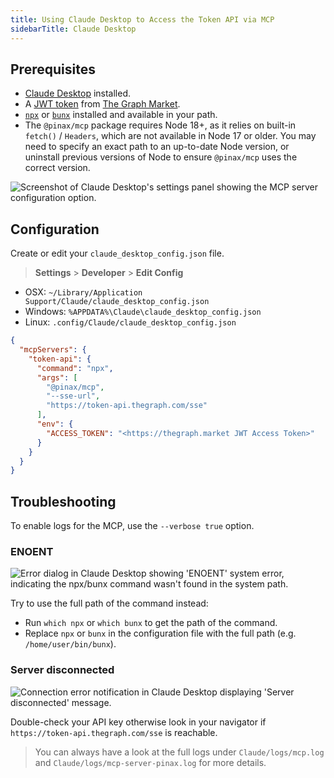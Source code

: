 ```yaml
---
title: Using Claude Desktop to Access the Token API via MCP
sidebarTitle: Claude Desktop
---
```


## Prerequisites

- [Claude Desktop](https://claude.ai/download) installed.
- A [JWT token](/token-api/quick-start) from [The Graph Market](https://thegraph.market/).
- [`npx`](https://docs.npmjs.com/downloading-and-installing-node-js-and-npm) or [`bunx`](https://bun.sh/) installed and available in your path.
- The `@pinax/mcp` package requires Node 18+, as it relies on built-in `fetch()` / `Headers`, which are not available in Node 17 or older. You may need to specify an exact path to an up-to-date Node version, or uninstall previous versions of Node to ensure `@pinax/mcp` uses the correct version.

![Screenshot of Claude Desktop's settings panel showing the MCP server configuration option.](/img/claude-preview-token-api.png)

## Configuration

Create or edit your `claude_desktop_config.json` file.

> **Settings** > **Developer** > **Edit Config**

- OSX: `~/Library/Application Support/Claude/claude_desktop_config.json`
- Windows: `%APPDATA%\Claude\claude_desktop_config.json`
- Linux: `.config/Claude/claude_desktop_config.json`

```json label="claude_desktop_config.json"
{
  "mcpServers": {
    "token-api": {
      "command": "npx",
      "args": [
        "@pinax/mcp",
        "--sse-url",
        "https://token-api.thegraph.com/sse"
      ],
      "env": {
        "ACCESS_TOKEN": "<https://thegraph.market JWT Access Token>"
      }
    }
  }
}
```

## Troubleshooting

To enable logs for the MCP, use the `--verbose true` option.

### ENOENT

![Error dialog in Claude Desktop showing 'ENOENT' system error, indicating the npx/bunx command wasn't found in the system path.](/img/claude-ENOENT.png)

Try to use the full path of the command instead:

- Run `which npx` or `which bunx` to get the path of the command.
- Replace `npx` or `bunx` in the configuration file with the full path (e.g. `/home/user/bin/bunx`).

### Server disconnected

![Connection error notification in Claude Desktop displaying 'Server disconnected' message.](/img/claude-server-disconnect.png)

Double-check your API key otherwise look in your navigator if `https://token-api.thegraph.com/sse` is reachable.

> You can always have a look at the full logs under `Claude/logs/mcp.log` and `Claude/logs/mcp-server-pinax.log` for more details.
